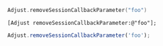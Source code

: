 <Tabs>
<Tab title="Swift" sync="swift">

```swift
Adjust.removeSessionCallbackParameter("foo")
```

</Tab>
<Tab title="Objective-C" sync="objc">

```objc
[Adjust removeSessionCallbackParameter:@"foo"];
```

</Tab>
<Tab title="Javascript" sync="js">

```js
Adjust.removeSessionCallbackParameter('foo');
```

</Tab>
</Tabs>
